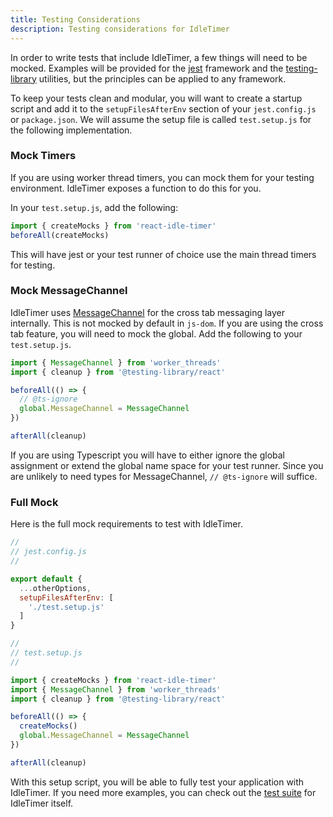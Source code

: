 ```yaml
---
title: Testing Considerations
description: Testing considerations for IdleTimer
---
```


In order to write tests that include IdleTimer, a few things will need to be mocked.
Examples will be provided for the [jest](https://jestjs.io/) framework
and the [testing-library](https://testing-library.com/docs/react-testing-library/intro) 
utilities, but the principles can be applied to any framework.

To keep your tests clean and modular, you will want to create a startup script 
and add it to the `setupFilesAfterEnv` section of your `jest.config.js` or `package.json`. 
We will assume the setup file is called `test.setup.js` for the following implementation.

### Mock Timers
If you are using worker thread timers, you can mock them for your testing
environment. IdleTimer exposes a function to do this for you.

In your `test.setup.js`, add the following:

```js
import { createMocks } from 'react-idle-timer'
beforeAll(createMocks)
```

This will have jest or your test runner of choice use the main thread timers
for testing.

### Mock MessageChannel
IdleTimer uses [MessageChannel](https://developer.mozilla.org/en-US/docs/Web/API/MessageChannel)
for the cross tab messaging layer internally. This is not mocked by default
in `js-dom`. If you are using the cross tab feature, you will need to mock the global.
Add the following to your `test.setup.js`.

```js
import { MessageChannel } from 'worker_threads'
import { cleanup } from '@testing-library/react'

beforeAll(() => {
  // @ts-ignore
  global.MessageChannel = MessageChannel
})

afterAll(cleanup)
```

If you are using Typescript you will have to either ignore the global assignment
or extend the global name space for your test runner. Since you are unlikely to 
need types for MessageChannel, `// @ts-ignore` will suffice.

### Full Mock

Here is the full mock requirements to test with IdleTimer.

```js
//
// jest.config.js
//

export default {
  ...otherOptions,
  setupFilesAfterEnv: [
    './test.setup.js'
  ]
}
```

```js
//
// test.setup.js
//

import { createMocks } from 'react-idle-timer'
import { MessageChannel } from 'worker_threads'
import { cleanup } from '@testing-library/react'

beforeAll(() => {
  createMocks()
  global.MessageChannel = MessageChannel
})

afterAll(cleanup)
```

<Divider mt={6} />

With this setup script, you will be able to fully test your application
with IdleTimer. If you need more examples, you can check out the 
[test suite](https://github.com/supremetechnopriest/react-idle-timer/tree/master/tests) 
for IdleTimer itself.
